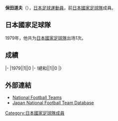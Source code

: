 {{blpunsourced|time=2018-07-23T07:40:37+00:00}}
{{Infobox football biography
|name=保田道夫
|image=
|fullname=保田道夫
|birth_date={{Birth date and age|1949|11|10}}
|cityofbirth=
|countryofbirth=[[日本|日本]]
|height=
|position=[[守門員_(足球)|守門員]]
|currentclub=
|years=1972-1980
|clubs=[[新日本製鉄|新日本製鉄]]
|caps(goals)=
|nationalyears=1979
|nationalteam=[[日本國家足球隊|日本]]
|nationalcaps(goals)=1 (0)
}}
'''保田道夫'''（{{Bd|1949年|11月10日||}}），[[日本|日本]][[足球|足球]][[運動員|運動員]]，前[[日本國家足球隊|日本國家足球隊]]成員。

==日本國家足球隊==
1979年，他共为[[日本國家足球隊|日本國家足球隊]]出场1次。

==成績==
{{Football player national team statistics|JPN}}
|-
|1979||1||0
|-
!總和||1||0
|}

==外部連結==
{{Reflist}}
*[http://www.national-football-teams.com/v2/player.php?id=39143 National Football Teams]
*[https://web.archive.org/web/20160319072407/http://www.japannationalfootballteam.com/en/players/yasuda_michio.html Japan National Football Team Database]

{{Japan-sport-bio-stub}}
{{Soccer-player-stub}}
[[Category:日本國家足球隊成員|Category:日本國家足球隊成員]]